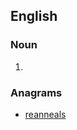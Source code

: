 ==English==

===Noun===
{{head|en|noun plural form}}

# {{plural of|annealer|lang=en}}

===Anagrams===
* [[reanneals#English|reanneals]]